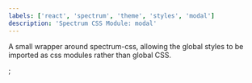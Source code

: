 ```yaml
---
labels: ['react', 'spectrum', 'theme', 'styles', 'modal']
description: 'Spectrum CSS Module: modal'
---
```



A small wrapper around spectrum-css, allowing the global
styles to be imported as css modules rather than global CSS.

<CSSModulePreview styles={styles} />;
